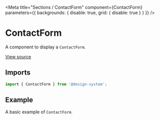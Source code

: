 
<Meta
  title="Sections / ContactForm"
  component={ContactForm}
  parameters={{ backgrounds: { disable: true, grid: { disable: true } } }}
/>

# ContactForm

A component to display a `ContactForm`.

[View source](https://github.com/actarian/design-system/tree/main/src/ui/sections/contact-form)

## Imports

```js
import { ContactForm } from '@design-system';
```

## Example

A basic example of `ContactForm`.

<Canvas>
  <Story name="ContactForm">
    <ContactForm />
  </Story>
</Canvas>
